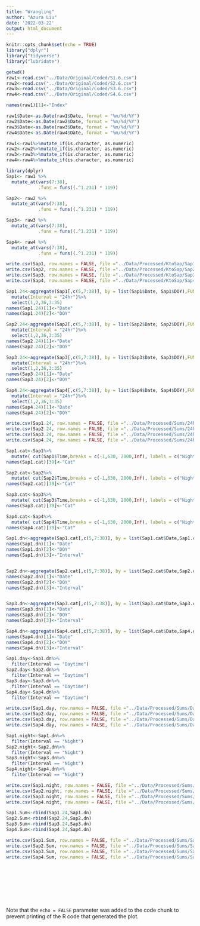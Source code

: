 ```yaml
---
title: "Wrangling"
author: "Azura Liu"
date: '2022-03-22'
output: html_document
---
```


```r
knitr::opts_chunk$set(echo = TRUE)
library("dplyr")
library("tidyverse")
library("lubridate")

getwd()
raw1<-read.csv("../Data/Original/Coded/S1.6.csv")
raw2<-read.csv("../Data/Original/Coded/S2.6.csv")
raw3<-read.csv("../Data/Original/Coded/S3.6.csv")
raw4<-read.csv("../Data/Original/Coded/S4.6.csv")

names(raw1)[1]<-"Index"
```

```r
raw1$Date<-as.Date(raw1$Date, format = "%m/%d/%Y")
raw2$Date<-as.Date(raw2$Date, format = "%m/%d/%Y")
raw3$Date<-as.Date(raw3$Date, format = "%m/%d/%Y")
raw4$Date<-as.Date(raw4$Date, format = "%m/%d/%Y")

raw1<-raw1%>%mutate_if(is.character, as.numeric)
raw2<-raw2%>%mutate_if(is.character, as.numeric)
raw3<-raw3%>%mutate_if(is.character, as.numeric)
raw4<-raw4%>%mutate_if(is.character, as.numeric)
```

```r
library(dplyr)
Sap1<- raw1 %>% 
  mutate_at(vars(7:38),
            .funs = funs((.^1.231) * 119))

Sap2<- raw2 %>% 
  mutate_at(vars(7:38),
            .funs = funs((.^1.231) * 119))

Sap3<- raw3 %>% 
  mutate_at(vars(7:38),
            .funs = funs((.^1.231) * 119))

Sap4<- raw4 %>% 
  mutate_at(vars(7:38),
            .funs = funs((.^1.231) * 119))

write.csv(Sap1, row.names = FALSE, file ="../Data/Processed/KtoSap/Sap1.csv")
write.csv(Sap2, row.names = FALSE, file ="../Data/Processed/KtoSap/Sap2.csv")
write.csv(Sap3, row.names = FALSE, file ="../Data/Processed/KtoSap/Sap3.csv")
write.csv(Sap4, row.names = FALSE, file ="../Data/Processed/KtoSap/Sap4.csv")
```

```r
Sap1.24<-aggregate(Sap1[,c(5,7:38)], by = list(Sap1$Date, Sap1$DOY),FUN = "sum")%>%
  mutate(Interval = "24hr")%>%
  select(1,2,36,3:35)
names(Sap1.24)[1]<-"Date"
names(Sap1.24)[2]<-"DOY"

Sap2.24<-aggregate(Sap2[,c(5,7:38)], by = list(Sap2$Date, Sap2$DOY),FUN = "sum")%>%
  mutate(Interval = "24hr")%>%
  select(1,2,36,3:35)
names(Sap2.24)[1]<-"Date"
names(Sap2.24)[2]<-"DOY"

Sap3.24<-aggregate(Sap3[,c(5,7:38)], by = list(Sap3$Date, Sap3$DOY),FUN = "sum")%>%
  mutate(Interval = "24hr")%>%
  select(1,2,36,3:35)
names(Sap3.24)[1]<-"Date"
names(Sap3.24)[2]<-"DOY"

Sap4.24<-aggregate(Sap4[,c(5,7:38)], by = list(Sap4$Date, Sap4$DOY),FUN = "sum")%>%
  mutate(Interval = "24hr")%>%
  select(1,2,36,3:35)
names(Sap4.24)[1]<-"Date"
names(Sap4.24)[2]<-"DOY"

write.csv(Sap1.24, row.names = FALSE, file ="../Data/Processed/Sums/24hr/Sap1.24.csv")
write.csv(Sap2.24, row.names = FALSE, file ="../Data/Processed/Sums/24hr/Sap2.24.csv")
write.csv(Sap3.24, row.names = FALSE, file ="../Data/Processed/Sums/24hr/Sap3.24.csv")
write.csv(Sap4.24, row.names = FALSE, file ="../Data/Processed/Sums/24hr/Sap4.24.csv")

```

```r
Sap1.cat<-Sap1%>%
  mutate( cut(Sap1$Time,breaks = c(-1,630, 2000,Inf), labels = c("Night", "Daytime", "Night")))
names(Sap1.cat)[39]<-"Cat"

Sap2.cat<-Sap2%>%
  mutate( cut(Sap2$Time,breaks = c(-1,630, 2000,Inf), labels = c("Night", "Daytime", "Night")))
names(Sap2.cat)[39]<-"Cat"

Sap3.cat<-Sap3%>%
  mutate( cut(Sap3$Time,breaks = c(-1,630, 2000,Inf), labels = c("Night", "Daytime", "Night")))
names(Sap3.cat)[39]<-"Cat"

Sap4.cat<-Sap4%>%
  mutate( cut(Sap4$Time,breaks = c(-1,630, 2000,Inf), labels = c("Night", "Daytime", "Night")))
names(Sap4.cat)[39]<-"Cat"
```

```r
Sap1.dn<-aggregate(Sap1.cat[,c(5,7:38)], by = list(Sap1.cat$Date,Sap1.cat$DOY, Sap1.cat$Cat),FUN = "sum")
names(Sap1.dn)[1]<-"Date"
names(Sap1.dn)[2]<-"DOY"
names(Sap1.dn)[3]<-"Interval"


Sap2.dn<-aggregate(Sap2.cat[,c(5,7:38)], by = list(Sap2.cat$Date,Sap2.cat$DOY, Sap2.cat$Cat),FUN = "sum")
names(Sap2.dn)[1]<-"Date"
names(Sap2.dn)[2]<-"DOY"
names(Sap2.dn)[3]<-"Interval"


Sap3.dn<-aggregate(Sap3.cat[,c(5,7:38)], by = list(Sap3.cat$Date,Sap3.cat$DOY, Sap3.cat$Cat),FUN = "sum")
names(Sap3.dn)[1]<-"Date"
names(Sap3.dn)[2]<-"DOY"
names(Sap3.dn)[3]<-"Interval"

Sap4.dn<-aggregate(Sap4.cat[,c(5,7:38)], by = list(Sap4.cat$Date,Sap4.cat$DOY, Sap4.cat$Cat),FUN = "sum")
names(Sap4.dn)[1]<-"Date"
names(Sap4.dn)[2]<-"DOY"
names(Sap4.dn)[3]<-"Interval"
```

```r
Sap1.day<-Sap1.dn%>%
  filter(Interval == "Daytime")
Sap2.day<-Sap2.dn%>%
  filter(Interval == "Daytime")
Sap3.day<-Sap3.dn%>%
  filter(Interval == "Daytime")
Sap4.day<-Sap4.dn%>%
  filter(Interval == "Daytime")

write.csv(Sap1.day, row.names = FALSE, file ="../Data/Processed/Sums/Daytime/Sap1.day.csv")
write.csv(Sap2.day, row.names = FALSE, file ="../Data/Processed/Sums/Daytime/Sap2.day.csv")
write.csv(Sap3.day, row.names = FALSE, file ="../Data/Processed/Sums/Daytime/Sap3.day.csv")
write.csv(Sap4.day, row.names = FALSE, file ="../Data/Processed/Sums/Daytime/Sap4.day.csv")

Sap1.night<-Sap1.dn%>%
  filter(Interval == "Night")
Sap2.night<-Sap2.dn%>%
  filter(Interval == "Night")
Sap3.night<-Sap3.dn%>%
  filter(Interval == "Night")
Sap4.night<-Sap4.dn%>%
  filter(Interval == "Night")

write.csv(Sap1.night, row.names = FALSE, file ="../Data/Processed/Sums/Night/Sap1.night.csv")
write.csv(Sap2.night, row.names = FALSE, file ="../Data/Processed/Sums/Night/Sap2.night.csv")
write.csv(Sap3.night, row.names = FALSE, file ="../Data/Processed/Sums/Night/Sap3.night.csv")
write.csv(Sap4.night, row.names = FALSE, file ="../Data/Processed/Sums/Night/Sap4.night.csv")
```

```r
Sap1.Sum<-rbind(Sap1.24,Sap1.dn)
Sap2.Sum<-rbind(Sap2.24,Sap2.dn)
Sap3.Sum<-rbind(Sap3.24,Sap3.dn)
Sap4.Sum<-rbind(Sap4.24,Sap4.dn)

write.csv(Sap1.Sum, row.names = FALSE, file ="../Data/Processed/Sums/Sap1.Sum.csv")
write.csv(Sap2.Sum, row.names = FALSE, file ="../Data/Processed/Sums/Sap2.Sum.csv")
write.csv(Sap3.Sum, row.names = FALSE, file ="../Data/Processed/Sums/Sap3.Sum.csv")
write.csv(Sap4.Sum, row.names = FALSE, file ="../Data/Processed/Sums/Sap4.Sum.csv")
```

```r

```

```r

```

```r

```

```r

```

```r

```

```r

```

```r

```

```r

```


Note that the `echo = FALSE` parameter was added to the code chunk to prevent printing of the R code that generated the plot.
